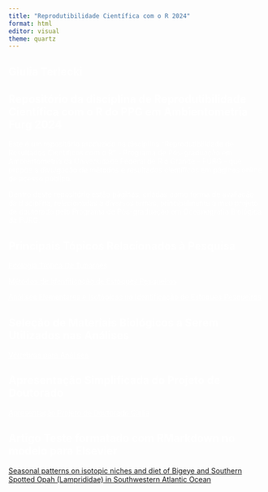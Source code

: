 ```yaml
---
title: "Reprodutibilidade Científica com o R 2024"
format: html
editor: visual
theme: quartz
---
```


## Giulia Terlecki

## Repositório da disciplina de Reprodutibilidade Científica com o R do PPG em Ambientometria Furg 2024

Este é um repositório produzido na disciplina "Reprodutibilidade de Resultados Cientificos com o R" - Programa de Pós-graduação em Ambientometria da Universidade Federal de Rio Grande - FURG - que propõe a divulgação de métodos e resultados científicos em páginas online de acesso público.

Dentro deste repositório estão páginas, criadas como forma de avaliação da disciplina, relacionadas a diversos temas, principalmente a meu projeto de doutorado pelo Programa de Pós-graduação em Oceanografia Biológica da FURG.

## Principais Tópicos Relacionados à Pesquisa

<a href="pagina1_EcologiaTroficaDeTubaroes.html"style= "color: white;">Ecologia Trofica De Tubaroes</a>

<a href="Métodos de Identificação de Estoques Pesqueiros.html"style= "color: white;">Métodos de Identificação de Estoques Pesqueiros</a>

<a href="Marcadores Químicos na Identificação de Estoques Pesqueiros.html"style= "color: white;">Análises Elementares e Isotópicas na Identificação de Estoques Pesqueiros</a>

## Seleção de Materiais Biológicos a Serem Utilizados nas Análises

<a href="TestesdeInsercoes.html"style= "color: white;">Vértebras para Análises</a>

## Apresentação Simplificada do Projeto de Doutorado

<a href="pptquartoDocGiulia.html"style= "color: white;">Apresentação Projeto de Doutorado Giulia</a>

## Artigo Teste formatado com RMarkdown no modelo para Elsevier

[Seasonal patterns on isotopic niches and diet of Bigeye and Southern Spotted Opah (Lamprididae) in Southwestern Atlantic Ocean](https://github.com/GiuliaTerlecki/Reprodutibilidade/raw/main/ArtigoElsevier/ArtigoElsevier.pdf)



<style>
  body {
    background-image: url('https://raw.githubusercontent.com/GiuliaTerlecki/Reprodutibilidade/main/fundotuba.png');
    background-size: cover; 
    background-position: center;
    background-attachment: fixed;
  }

  h1, h2, p {
    color: white;
  }
</style>



